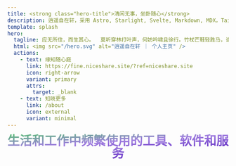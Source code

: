 ```yaml
---
title: <strong class="hero-title">清闲无事，坐卧随心</strong>
description: 逍遥自在轩，采用 Astro, Starlight, Svelte, Markdown, MDX，TailwindCSS 所构建的个人主页，它快速、易用、易于访问、高度可定制；用于汇集生活和工作中频繁使用的工具、软件和服务。
template: splash
hero:
  tagline: 应无所住，而生其心。  莫听穿林打叶声，何妨吟啸且徐行。竹杖芒鞋轻胜马，谁怕？一蓑烟雨任平生。
  html: <img src="/hero.svg" alt="逍遥自在轩 ｜ 个人主页" />
  actions:
    - text: 缘知随心庭
      link: https://fine.niceshare.site/?ref=niceshare.site
      icon: right-arrow
      variant: primary
      attrs:
        target: _blank
    - text: 知晓更多
      link: /about
      icon: external
      variant: minimal
---
```



<section style="width: 100%;text-align: center;">
  <strong style="font-size: 28px;  line-height: 1;
  font-weight: black;background: linear-gradient(to bottom right,#59c173, #a17fe0, #5d26c1);-webkit-background-clip: text;-webkit-text-fill-color: transparent;">生活和工作中频繁使用的工具、软件和服务</strong>
</section>

<PageNav></PageNav>

<MainPart></MainPart>